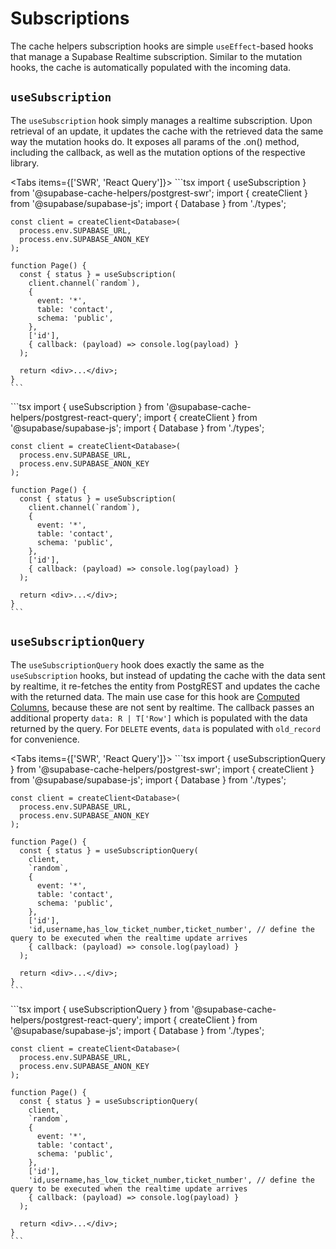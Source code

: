 
# Subscriptions

The cache helpers subscription hooks are simple `useEffect`-based hooks that manage a Supabase Realtime subscription. Similar to the mutation hooks, the cache is automatically populated with the incoming data.

## `useSubscription`

The `useSubscription` hook simply manages a realtime subscription. Upon retrieval of an update, it updates the cache with the retrieved data the same way the mutation hooks do. It exposes all params of the .on() method, including the callback, as well as the mutation options of the respective library.


<Tabs items={['SWR', 'React Query']}>
  <Tab>
    ```tsx
    import { useSubscription } from '@supabase-cache-helpers/postgrest-swr';
    import { createClient } from '@supabase/supabase-js';
    import { Database } from './types';

    const client = createClient<Database>(
      process.env.SUPABASE_URL,
      process.env.SUPABASE_ANON_KEY
    );

    function Page() {
      const { status } = useSubscription(
        client.channel(`random`),
        {
          event: '*',
          table: 'contact',
          schema: 'public',
        },
        ['id'],
        { callback: (payload) => console.log(payload) }
      );

      return <div>...</div>;
    }
    ```
  </Tab>
  <Tab>
    ```tsx
    import { useSubscription } from '@supabase-cache-helpers/postgrest-react-query';
    import { createClient } from '@supabase/supabase-js';
    import { Database } from './types';

    const client = createClient<Database>(
      process.env.SUPABASE_URL,
      process.env.SUPABASE_ANON_KEY
    );

    function Page() {
      const { status } = useSubscription(
        client.channel(`random`),
        {
          event: '*',
          table: 'contact',
          schema: 'public',
        },
        ['id'],
        { callback: (payload) => console.log(payload) }
      );

      return <div>...</div>;
    }
    ```
  </Tab>
</Tabs>


## `useSubscriptionQuery`

The `useSubscriptionQuery` hook does exactly the same as the `useSubscription` hooks, but instead of updating the cache with the data sent by realtime, it re-fetches the entity from PostgREST and updates the cache with the returned data. The main use case for this hook are [Computed Columns](https://postgrest.org/en/stable/api.html?highlight=computed%20columns#computed-virtual-columns), because these are not sent by realtime. The callback passes an additional property `data: R | T['Row']` which is populated with the data returned by the query. For `DELETE` events, `data` is populated with `old_record` for convenience.

<Tabs items={['SWR', 'React Query']}>
  <Tab>
    ```tsx
    import { useSubscriptionQuery } from '@supabase-cache-helpers/postgrest-swr';
    import { createClient } from '@supabase/supabase-js';
    import { Database } from './types';

    const client = createClient<Database>(
      process.env.SUPABASE_URL,
      process.env.SUPABASE_ANON_KEY
    );

    function Page() {
      const { status } = useSubscriptionQuery(
        client,
        `random`,
        {
          event: '*',
          table: 'contact',
          schema: 'public',
        },
        ['id'],
        'id,username,has_low_ticket_number,ticket_number', // define the query to be executed when the realtime update arrives
        { callback: (payload) => console.log(payload) }
      );

      return <div>...</div>;
    }
    ```
  </Tab>
  <Tab>
    ```tsx
    import { useSubscriptionQuery } from '@supabase-cache-helpers/postgrest-react-query';
    import { createClient } from '@supabase/supabase-js';
    import { Database } from './types';

    const client = createClient<Database>(
      process.env.SUPABASE_URL,
      process.env.SUPABASE_ANON_KEY
    );

    function Page() {
      const { status } = useSubscriptionQuery(
        client,
        `random`,
        {
          event: '*',
          table: 'contact',
          schema: 'public',
        },
        ['id'],
        'id,username,has_low_ticket_number,ticket_number', // define the query to be executed when the realtime update arrives
        { callback: (payload) => console.log(payload) }
      );

      return <div>...</div>;
    }
    ```
  </Tab>
</Tabs>

